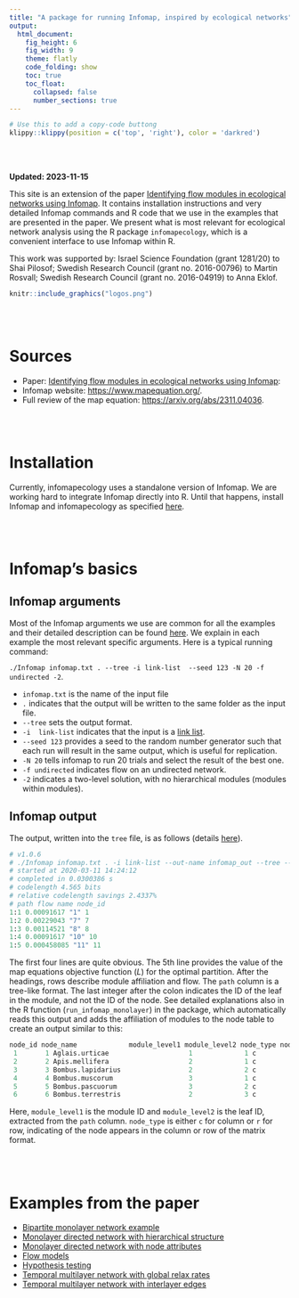 ```yaml
---
title: "A package for running Infomap, inspired by ecological networks"
output:
  html_document: 
    fig_height: 6
    fig_width: 9
    theme: flatly
    code_folding: show
    toc: true
    toc_float:
      collapsed: false
      number_sections: true
---
```


```r
# Use this to add a copy-code buttong
klippy::klippy(position = c('top', 'right'), color = 'darkred')
```


<br>
<br>

**Updated: 2023-11-15**

This site is an extension of the paper [Identifying flow modules in ecological networks using Infomap](https://onlinelibrary.wiley.com/doi/10.1111/2041-210X.13569). It contains installation instructions and very detailed Infomap commands and R code that we use in the examples that are presented in the paper. We present what is most relevant for ecological network analysis using the R package `infomapecology`, which is a convenient interface to use Infomap within R.

This work was supported by: Israel Science Foundation (grant 1281/20) to Shai Pilosof; Swedish Research Council (grant no. 2016-00796) to Martin Rosvall; Swedish Research Council (grant no. 2016-04919) to Anna Eklof.


```r
knitr::include_graphics("logos.png")
```

<br>
<br>

# Sources

- Paper: [Identifying flow modules in ecological networks using Infomap](https://onlinelibrary.wiley.com/doi/10.1111/2041-210X.13569):
- Infomap website: [https://www.mapequation.org/](https://www.mapequation.org/).
- Full review of the map equation: [https://arxiv.org/abs/2311.04036](https://arxiv.org/abs/2311.04036).

<br>
<br>

# Installation
Currently, infomapecology uses a standalone version of Infomap. We are working hard to integrate Infomap directly into R. Until that happens, install Infomap and infomapecology as specified [here](https://ecological-complexity-lab.github.io/infomap_ecology_package/installation).
 
<br>
<br>

# Infomap's basics

## Infomap arguments
Most of the Infomap arguments we use are common for all the examples and their detailed description can be found [here](https://www.mapequation.org/infomap/#Parameters). We explain in each example the most relevant specific arguments. Here is a typical running command:

`./Infomap infomap.txt . --tree -i link-list  --seed 123 -N 20 -f undirected -2`.

* `infomap.txt` is the name of the input file
*  `.` indicates that the output will be written to the same folder as the input file.
* `--tree` sets the output format.
* `-i  link-list` indicates that the input is a [link list](https://www.mapequation.org/infomap/#InputLinkList).
* `--seed 123` provides a seed to the random number generator such that each run will result in the same output, which is useful for replication.
* `-N 20` tells infomap to run 20 trials and select the result of the best one.
* `-f undirected` indicates flow on an undirected network.
* `-2` indicates a two-level solution, with no hierarchical modules (modules within modules).

## Infomap output
The output, written into the `tree` file, is as follows (details [here](https://www.mapequation.org/infomap/#OutputTree)). 
```python
# v1.0.6
# ./Infomap infomap.txt . -i link-list --out-name infomap_out --tree --seed 123 -N 20 -f undirected --silent --two-level
# started at 2020-03-11 14:24:12
# completed in 0.0300386 s
# codelength 4.565 bits
# relative codelength savings 2.4337%
# path flow name node_id
1:1 0.00091617 "1" 1
1:2 0.00229043 "7" 7
1:3 0.00114521 "8" 8
1:4 0.00091617 "10" 10
1:5 0.000458085 "11" 11
```

The first four lines are quite obvious. The 5th line provides the value of the map equations objective function (_L_) for the optimal partition. After the headings, rows describe module affiliation and flow. The `path` column is a tree-like format. The last integer after the colon indicates the ID of the leaf in the module, and not the ID of the node. See detailed explanations also in the R function (`run_infomap_monolayer`) in the package, which automatically reads this output and adds the affiliation of modules to the node table to create an output similar to this:

```python
node_id node_name             module_level1 module_level2 node_type node_group
 1       1 Aglais.urticae                    1             1 c         A         
 2       2 Apis.mellifera                    2             1 c         A         
 3       3 Bombus.lapidarius                 2             2 c         A         
 4       4 Bombus.muscorum                   3             1 c         A         
 5       5 Bombus.pascuorum                  3             2 c         A         
 6       6 Bombus.terrestris                 2             3 c         A 
```

Here, `module_level1` is the module ID and `module_level2` is the leaf ID, extracted from the `path` column. `node_type` is either `c` for column or `r` for row, indicating of the node appears in the column or row of the matrix format.

<br>
<br>

# Examples from the paper

* [Bipartite monolayer network example](https://ecological-complexity-lab.github.io/infomap_ecology_package/bipartite)
* [Monolayer directed network with hierarchical structure](https://ecological-complexity-lab.github.io/infomap_ecology_package/monolayer_heirarchical)
* [Monolayer directed network with node attributes](https://ecological-complexity-lab.github.io/infomap_ecology_package/monolayer_node_attributes)
* [Flow models](https://ecological-complexity-lab.github.io/infomap_ecology_package/flows)
* [Hypothesis testing](https://ecological-complexity-lab.github.io/infomap_ecology_package/hypothesis_test)
* [Temporal multilayer network with global relax rates](https://ecological-complexity-lab.github.io/infomap_ecology_package/multilayer_relax)
* [Temporal multilayer network with interlayer edges](https://ecological-complexity-lab.github.io/infomap_ecology_package/multilayer_interlayer)




